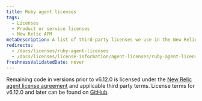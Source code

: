 ```yaml
---
title: Ruby agent licenses
tags:
  - Licenses
  - Product or service licenses
  - New Relic APM
metaDescription: A list of third-party licenses we use in the New Relic Ruby agent.
redirects:
  - /docs/licenses/ruby-agent-licenses
  - /docs/licenses/license-information/agent-licenses/ruby-agent-licenses
freshnessValidatedDate: never
---
```


Remaining code in versions prior to v6.12.0 is licensed under the [New Relic agent license agreement](/docs/licenses/license-information/other-licenses/new-relic-agent-license) and applicable third party terms. License terms for v6.12.0 and later can be found on [GitHub](https://github.com/newrelic/newrelic-ruby-agent/blob/main/LICENSE).
